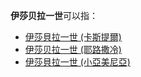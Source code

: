 '''伊莎贝拉一世'''可以指：

* [[伊莎貝拉一世_(卡斯提爾)|伊莎貝拉一世 (卡斯提爾)]]
* [[伊莎贝拉一世_(耶路撒冷)|伊莎贝拉一世 (耶路撒冷)]]
* [[伊莎貝拉一世_(小亞美尼亞)|伊莎貝拉一世 (小亞美尼亞)]]

{{disambig|cat=六字消歧义}}